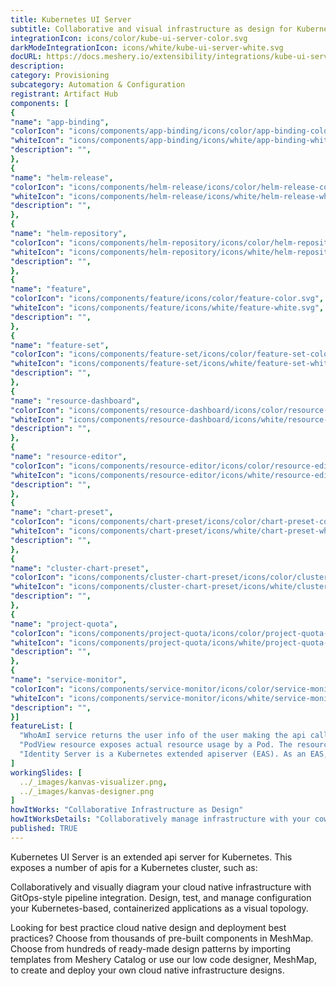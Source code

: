 ```yaml
---
title: Kubernetes UI Server
subtitle: Collaborative and visual infrastructure as design for Kubernetes UI Server
integrationIcon: icons/color/kube-ui-server-color.svg
darkModeIntegrationIcon: icons/white/kube-ui-server-white.svg
docURL: https://docs.meshery.io/extensibility/integrations/kube-ui-server
description: 
category: Provisioning
subcategory: Automation & Configuration
registrant: Artifact Hub
components: [
{
"name": "app-binding",
"colorIcon": "icons/components/app-binding/icons/color/app-binding-color.svg",
"whiteIcon": "icons/components/app-binding/icons/white/app-binding-white.svg",
"description": "",
},
{
"name": "helm-release",
"colorIcon": "icons/components/helm-release/icons/color/helm-release-color.svg",
"whiteIcon": "icons/components/helm-release/icons/white/helm-release-white.svg",
"description": "",
},
{
"name": "helm-repository",
"colorIcon": "icons/components/helm-repository/icons/color/helm-repository-color.svg",
"whiteIcon": "icons/components/helm-repository/icons/white/helm-repository-white.svg",
"description": "",
},
{
"name": "feature",
"colorIcon": "icons/components/feature/icons/color/feature-color.svg",
"whiteIcon": "icons/components/feature/icons/white/feature-white.svg",
"description": "",
},
{
"name": "feature-set",
"colorIcon": "icons/components/feature-set/icons/color/feature-set-color.svg",
"whiteIcon": "icons/components/feature-set/icons/white/feature-set-white.svg",
"description": "",
},
{
"name": "resource-dashboard",
"colorIcon": "icons/components/resource-dashboard/icons/color/resource-dashboard-color.svg",
"whiteIcon": "icons/components/resource-dashboard/icons/white/resource-dashboard-white.svg",
"description": "",
},
{
"name": "resource-editor",
"colorIcon": "icons/components/resource-editor/icons/color/resource-editor-color.svg",
"whiteIcon": "icons/components/resource-editor/icons/white/resource-editor-white.svg",
"description": "",
},
{
"name": "chart-preset",
"colorIcon": "icons/components/chart-preset/icons/color/chart-preset-color.svg",
"whiteIcon": "icons/components/chart-preset/icons/white/chart-preset-white.svg",
"description": "",
},
{
"name": "cluster-chart-preset",
"colorIcon": "icons/components/cluster-chart-preset/icons/color/cluster-chart-preset-color.svg",
"whiteIcon": "icons/components/cluster-chart-preset/icons/white/cluster-chart-preset-white.svg",
"description": "",
},
{
"name": "project-quota",
"colorIcon": "icons/components/project-quota/icons/color/project-quota-color.svg",
"whiteIcon": "icons/components/project-quota/icons/white/project-quota-white.svg",
"description": "",
},
{
"name": "service-monitor",
"colorIcon": "icons/components/service-monitor/icons/color/service-monitor-color.svg",
"whiteIcon": "icons/components/service-monitor/icons/white/service-monitor-white.svg",
"description": "",
}]
featureList: [
  "WhoAmI service returns the user info of the user making the api call.",
  "PodView resource exposes actual resource usage by a Pod. The resource usage information is read from Prometheus.",
  "Identity Server is a Kubernetes extended apiserver (EAS). As an EAS, it has access to the user who is making an api call to the whoami server."
]
workingSlides: [
  ../_images/kanvas-visualizer.png,
  ../_images/kanvas-designer.png
]
howItWorks: "Collaborative Infrastructure as Design"
howItWorksDetails: "Collaboratively manage infrastructure with your coworkers synchronously sharing the same designs."
published: TRUE
---
```

<p>
Kubernetes UI Server is an extended api server for Kubernetes. This exposes a number of apis for a Kubernetes cluster, such as:
</p>
<p>
    Collaboratively and visually diagram your cloud native infrastructure with GitOps-style pipeline integration. Design, test, and manage configuration your Kubernetes-based, containerized applications as a visual topology.
</p>
<p>
    Looking for best practice cloud native design and deployment best practices? Choose from thousands of pre-built components in MeshMap. Choose from hundreds of ready-made design patterns by importing templates from Meshery Catalog or use our low code designer, MeshMap, to create and deploy your own cloud native infrastructure designs.
</p>
